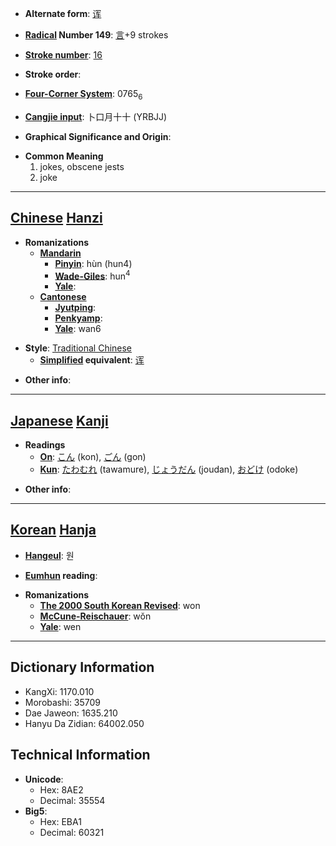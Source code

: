 * '''Alternate form''': [[诨]]

* '''[[Wiktionary:Chinese radical index| Radical]] Number 149''': [[Wiktionary:Chinese radical index 言|言]]+9 strokes

* '''[[Wiktionary:Chinese total strokes index|Stroke number]]''': [[Wiktionary:Chinese total strokes index 16|16]]

* '''Stroke order''': 

* '''[[Wiktionary:Chinese four corner index|Four-Corner System]]''': 0765<sub>6</sub>

* '''[[Wiktionary:Chinese Cangjie index|Cangjie input]]''': 卜口月十十 (YRBJJ)

* '''Graphical Significance and Origin''': 

* '''Common Meaning'''
*#jokes, obscene jests
*# joke


----

== [[Chinese]] [[Hanzi]] ==

* '''Romanizations'''
** '''[[Mandarin]]'''
*** '''[[Pinyin]]''': hùn (hun4)
*** '''[[Wade-Giles]]''': hun<sup>4</sup>
*** '''[[Yale]]''': 
** '''[[Cantonese]]'''
*** '''[[Jyutping]]''':
*** '''[[Penkyamp]]''': 
*** '''[[Yale]]''': wan6

* '''Style''': [[Traditional Chinese]] 
** '''[[Simplified Chinese|Simplified]] equivalent''': [[诨]]

* '''Other info''': 

----

== [[Japanese]] [[Kanji]] ==

* '''Readings'''
** '''[[On]]''': [[こん]] (kon), [[ごん]] (gon)
** '''[[Kun]]''': [[たわむれ]] (tawamure), [[じょうだん]] (joudan), [[おどけ]] (odoke)

* '''Other info''':  

----

== [[Korean]] [[Hanja]] ==

* '''[[Hangeul]]''': 원

* '''[[Eumhun]] reading''': 

* '''Romanizations'''
** '''[[The 2000 South Korean Revised Romanization|The 2000 South Korean Revised]]''': won
** '''[[McCune-Reischauer]]''': wŏn
** '''[[Yale]]''': wen

----

== Dictionary Information ==

* KangXi: 1170.010
* Morobashi: 35709
* Dae Jaweon: 1635.210
* Hanyu Da Zidian: 64002.050

== Technical Information ==

* '''Unicode''':
** Hex: 8AE2
** Decimal: 35554
* '''Big5''':
** Hex: EBA1
** Decimal: 60321